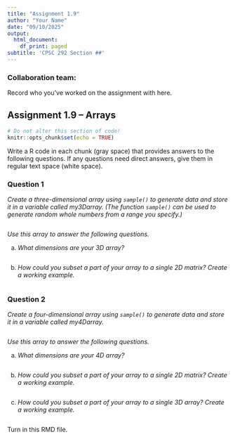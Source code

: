 ```yaml
---
title: "Assignment 1.9"
author: "Your Name"
date: "09/10/2025"
output:
  html_document:
    df_print: paged
subtitle: 'CPSC 292 Section ##'
---
```


### Collaboration team: 

Record who you've worked on the assignment with here. 


## Assignment 1.9 -- Arrays

```r
# Do not alter this section of code!
knitr::opts_chunk$set(echo = TRUE)
```

Write a R code in each chunk (gray space) that provides answers to the following questions. If any questions need direct answers, give them in regular text space (white space).

### Question 1

*Create a three-dimensional array using `sample()` to generate data and store it in a variable called my3Darray. (The function `sample()` can be used to generate random whole numbers from a range you specify.) *

```r

```

*Use this array to answer the following questions.*

  a. *What dimensions are your 3D array?*
  
```r

```

  b. *How could you subset a part of your array to a single 2D matrix? Create a working example.*
  
```r

```

### Question 2

*Create a four-dimensional array using `sample()` to generate data and store it in a variable called my4Darray.*

```r

```

*Use this array to answer the following questions.*

  a. *What dimensions are your 4D array?*
  
```r

```
  
  b. *How could you subset a part of your array to a single 2D matrix? Create a working example.*
  
```r

```
  
  c. *How could you subset a part of your array to a single 3D array? Create a working example.*
  
```r

```

Turn in this RMD file.